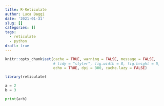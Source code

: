 ```yaml
---
title: R-Reticulate
author: Luca Baggi
date: '2021-01-31'
slug: []
categories: []
tags:
  - reticulate
  - python
draft: true
---
```


```r
knitr::opts_chunk$set(cache = TRUE, warning = FALSE, message = FALSE, 
                      # tidy = "styler", fig.width = 8, fig.height = 5,
                      echo = TRUE, dpi = 300, cache.lazy = FALSE)

library(reticulate)
```

```python
a = 2
b = 3

print(a+b)
```

